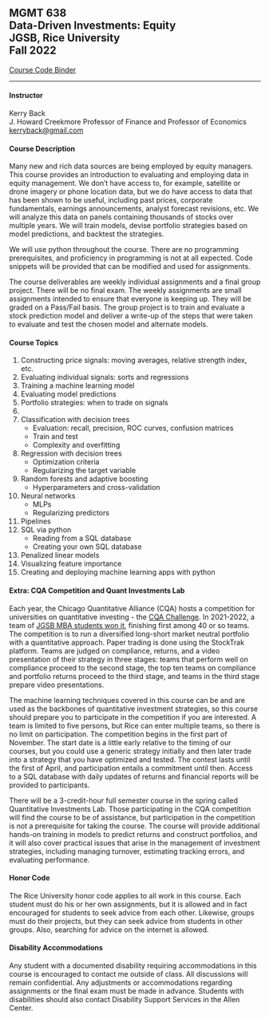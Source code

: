 ## MGMT 638<br>Data-Driven Investments: Equity<br>JGSB, Rice University<br>Fall 2022

[Course Code Binder](https://mybinder.org/v2/gh/kerryback/2022-638-binder.git/HEAD)

<hr>

#### Instructor

Kerry Back<br>
J. Howard Creekmore Professor of Finance and Professor of Economics<br>
<a href="mailto:kerryback@gmail.com">kerryback@gmail.com</a>

   
#### Course Description   

Many new and rich data sources are being employed by equity managers.  This course provides an introduction to evaluating and employing data in equity management.  We don't have access to, for example, satellite or drone imagery or phone location data, but we do have access to data that has been shown to be useful, including past prices, corporate fundamentals, earnings announcements, analyst forecast revisions, etc.  We will analyze this data on panels containing thousands of stocks over multiple years.  We will train models, devise portfolio strategies based on model predictions, and backtest the strategies.

We will use python throughout the course.  There are no programming prerequisites, and proficiency in programming is not at all expected.  Code snippets will be provided that can be modified and used for assignments.  

The course deliverables are weekly individual assignments and a final group project.  There will be no final exam.  The weekly assignments are small assignments intended to ensure that everyone is keeping up.  They will be graded on a Pass/Fail basis.  The group project is to train and evaluate a stock prediction model and deliver a write-up of the steps that were taken to evaluate and test the chosen model and alternate models.

#### Course Topics

1. Constructing price signals: moving averages, relative strength index, etc.
2. Evaluating individual signals: sorts and regressions
3. Training a machine learning model
4. Evaluating model predictions
5. Portfolio strategies: when to trade on signals
6. 

1. Classification with decision trees
    - Evaluation: recall, precision, ROC curves, confusion matrices
    - Train and test
    - Complexity and overfitting
2. Regression with decision trees
    - Optimization criteria
    - Regularizing the target variable
3. Random forests and adaptive boosting
    - Hyperparameters and cross-validation
4. Neural networks
    - MLPs
    - Regularizing predictors
5. Pipelines
6. SQL via python
    - Reading from a SQL database
    - Creating your own SQL database
7. Penalized linear models
8. Visualizing feature importance
9. Creating and deploying machine learning apps with python


#### Extra: CQA Competition and Quant Investments Lab

Each year, the Chicago Quantitative Alliance (CQA) hosts a competition for universities on quantitative investing - the [CQA Challenge](https://www.cqa.org/investment_challenge).  In 2021-2022, a team of [JGSB MBA students won it](https://www.cqa.org/past_challenges), finishing first among 40 or so teams.  The competition is to run a diversified long-short market neutral portfolio with a quantitative approach.  Paper trading is done using the StockTrak platform.  Teams are judged on compliance, returns, and a video presentation of their strategy in three stages: teams that perform well on compliance proceed to the second stage, the top ten teams on compliance and portfolio returns proceed to the third stage, and teams in the third stage prepare video presentations.  

The machine learning techniques covered in this course can be and are used as the backbones of quantitative investment strategies, so this course should prepare you to participate in the competition if you are interested.  A team is limited to five persons, but Rice can enter multiple teams, so there is no limit on participation.  The competition begins in the first part of November.  The start date is a little early relative to the timing of our courses, but you could use a generic strategy initially and then later trade into a strategy that you have optimized and tested.  The contest lasts until the first of April, and participation entails a commitment until then.  Access to a SQL database with daily updates of returns and financial reports will be provided to participants.


 There will be a 3-credit-hour full semester course in the spring called Quantitative Investments Lab.  Those participating in the CQA competition will find the course to be of assistance, but participation in the competition is not a prerequisite for taking the course.   The course will provide additional hands-on training in models to predict returns and construct portfolios, and it will also cover practical issues that arise in the management of investment strategies, including managing turnover, estimating tracking errors, and evaluating performance.
 

#### Honor Code

The Rice University honor code applies to all work in this course.  Each student must do his or her own assignments, but it is allowed and in fact encouraged for students to seek advice from each other.  Likewise, groups must do their projects, but they can seek advice from students in other groups.  Also, searching for advice on the internet is allowed.


#### Disability Accommodations

Any student with a documented disability requiring accommodations in this course is encouraged to
contact me outside of class. All discussions will remain confidential. Any adjustments or accommodations
regarding assignments or the final exam must be made in advance. Students with disabilities
should also contact Disability Support Services in the Allen Center.



